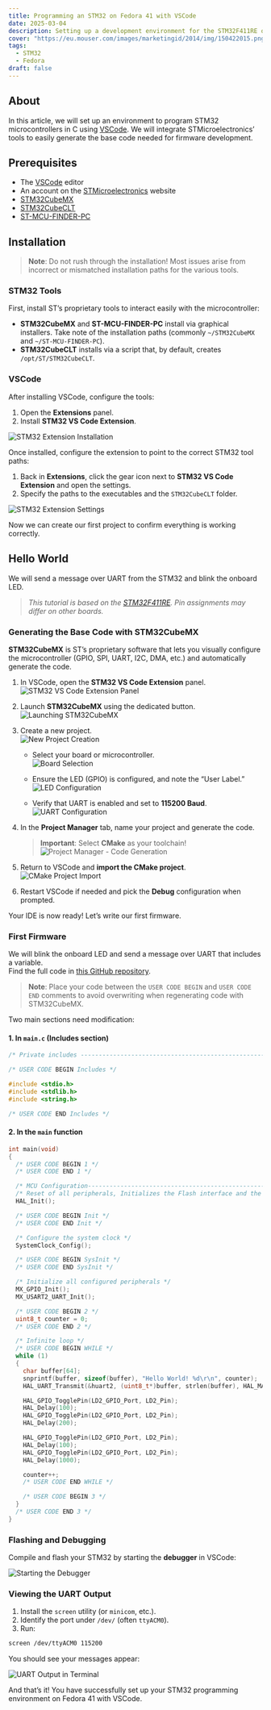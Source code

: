 ```yaml
---
title: Programming an STM32 on Fedora 41 with VSCode
date: 2025-03-04
description: Setting up a development environment for the STM32F411RE on Linux (Fedora 41) with Visual Studio Code
cover: "https://eu.mouser.com/images/marketingid/2014/img/150422015.png?v=042324.1135"
tags:
  - STM32
  - Fedora
draft: false
---
```


## About

In this article, we will set up an environment to program STM32 microcontrollers in C using [VSCode](https://code.visualstudio.com/). We will integrate STMicroelectronics’ tools to easily generate the base code needed for firmware development.

## Prerequisites

- The [VSCode](https://code.visualstudio.com/) editor
- An account on the [STMicroelectronics](https://www.st.com) website
- [STM32CubeMX](https://www.st.com/en/development-tools/stm32cubemx.html)
- [STM32CubeCLT](https://www.st.com/en/development-tools/stm32cubeclt.html)
- [ST-MCU-FINDER-PC](https://www.st.com/en/development-tools/st-mcu-finder-pc.html)

## Installation

> **Note**: Do not rush through the installation! Most issues arise from incorrect or mismatched installation paths for the various tools.

### STM32 Tools

First, install ST’s proprietary tools to interact easily with the microcontroller:

- **STM32CubeMX** and **ST-MCU-FINDER-PC** install via graphical installers. Take note of the installation paths (commonly `~/STM32CubeMX` and `~/ST-MCU-FINDER-PC`).
- **STM32CubeCLT** installs via a script that, by default, creates `/opt/ST/STM32CubeCLT`.

### VSCode

After installing VSCode, configure the tools:

1. Open the **Extensions** panel.
2. Install **STM32 VS Code Extension**.

![STM32 Extension Installation](../../images/565cda6a1352ebb74c1f97efc3d0f1c7_MD5.jpeg)

Once installed, configure the extension to point to the correct STM32 tool paths:

1. Back in **Extensions**, click the gear icon next to **STM32 VS Code Extension** and open the settings.
2. Specify the paths to the executables and the `STM32CubeCLT` folder.

![STM32 Extension Settings](../../images/IMG_Programmer_un_STM32_sous_Fedora_41_avec_VSCode.png)

Now we can create our first project to confirm everything is working correctly.

## Hello World

We will send a message over UART from the STM32 and blink the onboard LED.

> *This tutorial is based on the [STM32F411RE](https://www.st.com/en/evaluation-tools/nucleo-f411re.html). Pin assignments may differ on other boards.*

### Generating the Base Code with STM32CubeMX

**STM32CubeMX** is ST’s proprietary software that lets you visually configure the microcontroller (GPIO, SPI, UART, I2C, DMA, etc.) and automatically generate the code.

1. In VSCode, open the **STM32 VS Code Extension** panel.  
   ![STM32 VS Code Extension Panel](../../images/85d1b2484bc351e1ddb9969595ccfcf6_MD5.jpeg)

2. Launch **STM32CubeMX** using the dedicated button.  
   ![Launching STM32CubeMX](../../images/fe988d8c065be00f56923fec8f9de010_MD5.jpeg)

3. Create a new project.  
   ![New Project Creation](../../images/dad1056dd12d64d3da419120abf90026_MD5.jpeg)

   - Select your board or microcontroller.  
     ![Board Selection](../../images/d97e0308efb265549dd2d49b6db77125_MD5.jpeg)

   - Ensure the LED (GPIO) is configured, and note the “User Label.”  
     ![LED Configuration](../../images/f33b7af6c74c024efb1924b979d1152b_MD5.jpeg)

   - Verify that UART is enabled and set to **115200 Baud**.  
     ![UART Configuration](../../images/1b1634ca22f9d64a3e286ec4ebb61a0b_MD5.jpeg)

4. In the **Project Manager** tab, name your project and generate the code.  
   > **Important**: Select **CMake** as your toolchain!  
   ![Project Manager - Code Generation](../../images/38e1bcc86ec027345ccf54802b507a1a_MD5.jpeg)

5. Return to VSCode and **import the CMake project**.  
   ![CMake Project Import](../../images/6f0effcd4ef4d3a78261265f03e778d3_MD5.jpeg)

6. Restart VSCode if needed and pick the **Debug** configuration when prompted.

Your IDE is now ready! Let’s write our first firmware.

### First Firmware

We will blink the onboard LED and send a message over UART that includes a variable.  
Find the full code in [this GitHub repository](https://github.com/Ery4z/Blog-STM32HelloWorld).

> **Note**: Place your code between the `USER CODE BEGIN` and `USER CODE END` comments to avoid overwriting when regenerating code with STM32CubeMX.

Two main sections need modification:

#### 1. In `main.c` (Includes section)

```c
/* Private includes ----------------------------------------------------------*/

/* USER CODE BEGIN Includes */

#include <stdio.h>
#include <stdlib.h>
#include <string.h>

/* USER CODE END Includes */
```

#### 2. In the `main` function

```c
int main(void)
{
  /* USER CODE BEGIN 1 */
  /* USER CODE END 1 */

  /* MCU Configuration--------------------------------------------------------*/
  /* Reset of all peripherals, Initializes the Flash interface and the Systick. */
  HAL_Init();

  /* USER CODE BEGIN Init */
  /* USER CODE END Init */

  /* Configure the system clock */
  SystemClock_Config();

  /* USER CODE BEGIN SysInit */
  /* USER CODE END SysInit */

  /* Initialize all configured peripherals */
  MX_GPIO_Init();
  MX_USART2_UART_Init();

  /* USER CODE BEGIN 2 */
  uint8_t counter = 0;
  /* USER CODE END 2 */

  /* Infinite loop */
  /* USER CODE BEGIN WHILE */
  while (1)
  {
    char buffer[64];
    snprintf(buffer, sizeof(buffer), "Hello World! %d\r\n", counter);
    HAL_UART_Transmit(&huart2, (uint8_t*)buffer, strlen(buffer), HAL_MAX_DELAY);

    HAL_GPIO_TogglePin(LD2_GPIO_Port, LD2_Pin);
    HAL_Delay(100);
    HAL_GPIO_TogglePin(LD2_GPIO_Port, LD2_Pin);
    HAL_Delay(200);

    HAL_GPIO_TogglePin(LD2_GPIO_Port, LD2_Pin);
    HAL_Delay(100);
    HAL_GPIO_TogglePin(LD2_GPIO_Port, LD2_Pin);
    HAL_Delay(1000);

    counter++;
    /* USER CODE END WHILE */

    /* USER CODE BEGIN 3 */
  }
  /* USER CODE END 3 */
}
```

### Flashing and Debugging

Compile and flash your STM32 by starting the **debugger** in VSCode:

![Starting the Debugger](../../images/03ad4d833cd46a328094ed00fc7ad68d_MD5.jpeg)

### Viewing the UART Output

1. Install the `screen` utility (or `minicom`, etc.).
2. Identify the port under `/dev/` (often `ttyACM0`).
3. Run:

```bash
screen /dev/ttyACM0 115200
```

You should see your messages appear:

![UART Output in Terminal](../../images/d50c96450533bb1c400e9639886e5d96_MD5.jpeg)

And that’s it! You have successfully set up your STM32 programming environment on Fedora 41 with VSCode.
